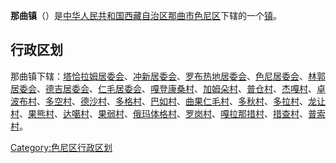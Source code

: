 {{中国乡级行政区
|行政区全称 = 那曲镇
|景观照片文件名 = Nagqu Town.jpg
|景观照片描述 = 那曲镇
|汉语拼音 =
|其他语言 = 
|其他语言名称 = 
|位置图文件名 = 
|位置图描述 = 
|自定义图片=
|上级行政区 = [[西藏自治区|西藏自治区]][[那曲市|那曲市]][[色尼区|色尼区]]
|行政区类别 = [[行政建制镇|镇]]
|行政区划代码 = 
|行政区划 = 
|村委会 = 
|居委会 = 
|建置时间 = 
|领导职位 = 
|领导名称 = 
|政府驻地 = 
|毗邻 = 
|地理坐标 = 
|总面积 = 
|总人口 = 
|户籍人口 = 
|户籍人口年份 = 
|常住人口 = 
|常住人口年份 = 
|人口密度 = 
|GDP = 
|邮政编码 = 
|电话区号 = 
|官方网站 = 
|网站名称 = 
}}
'''那曲镇'''（{{bo|z=ནག་ཆུ་གྲོང་རྡལ་|w=nag chu grong rdal}}）是[[中华人民共和国|中华人民共和国]][[西藏自治区|西藏自治区]][[那曲市|那曲市]][[色尼区|色尼区]]下辖的一个[[行政建制镇|镇]]。

== 行政区划 ==
那曲镇下辖：[[塔恰拉姆居委会|塔恰拉姆居委会]]、[[冲新居委会|冲新居委会]]、[[罗布热地居委会|罗布热地居委会]]、[[色尼居委会|色尼居委会]]、[[林郭居委会|林郭居委会]]、[[德吉居委会|德吉居委会]]、[[仁毛居委会|仁毛居委会]]、[[嘎登康桑村|嘎登康桑村]]、[[加姆朵村|加姆朵村]]、[[普仓村|普仓村]]、[[杰嘎村|杰嘎村]]、[[卓波布村|卓波布村]]、[[多空村|多空村]]、[[德沙村|德沙村]]、[[多格村|多格村]]、[[巴如村|巴如村]]、[[曲果仁毛村|曲果仁毛村]]、[[多秋村|多秋村]]、[[多拉村|多拉村]]、[[龙让村|龙让村]]、[[果熊村|果熊村]]、[[达噶村|达噶村]]、[[果弱村|果弱村]]、[[俄玛体格村|俄玛体格村]]、[[罗岗村|罗岗村]]、[[嘎拉那措村|嘎拉那措村]]、[[措查村|措查村]]、[[普索村|普索村]]。

{{西藏小作品}}
{{那曲县行政区划}}

[[Category:色尼区行政区划|Category:色尼区行政区划]]